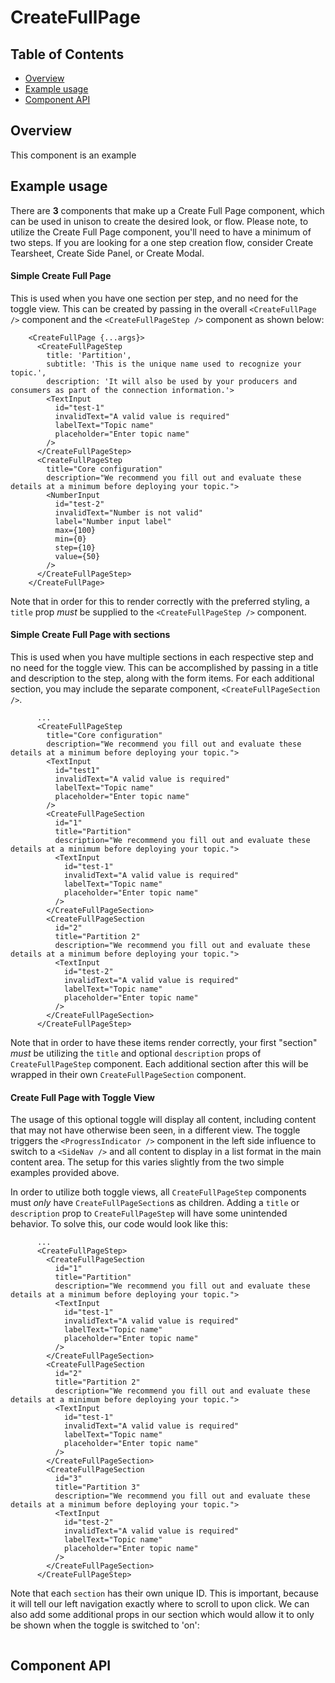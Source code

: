 
# CreateFullPage

## Table of Contents

- [Overview](#overview)
- [Example usage](#example-usage)
- [Component API](#component-api)

## Overview

This component is an example

## Example usage

There are **3** components that make up a Create Full Page component, which can
be used in unison to create the desired look, or flow. Please note, to utilize
the Create Full Page component, you'll need to have a minimum of two steps. If
you are looking for a one step creation flow, consider Create Tearsheet, Create
Side Panel, or Create Modal.

#### Simple Create Full Page

This is used when you have one section per step, and no need for the toggle
view. This can be created by passing in the overall `<CreateFullPage />`
component and the `<CreateFullPageStep />` component as shown below:

```
    <CreateFullPage {...args}>
      <CreateFullPageStep
        title: 'Partition',
        subtitle: 'This is the unique name used to recognize your topic.',
        description: 'It will also be used by your producers and consumers as part of the connection information.'>
        <TextInput
          id="test-1"
          invalidText="A valid value is required"
          labelText="Topic name"
          placeholder="Enter topic name"
        />
      </CreateFullPageStep>
      <CreateFullPageStep
        title="Core configuration"
        description="We recommend you fill out and evaluate these details at a minimum before deploying your topic.">
        <NumberInput
          id="test-2"
          invalidText="Number is not valid"
          label="Number input label"
          max={100}
          min={0}
          step={10}
          value={50}
        />
      </CreateFullPageStep>
    </CreateFullPage>
```

Note that in order for this to render correctly with the preferred styling, a
`title` prop _must_ be supplied to the `<CreateFullPageStep />` component.

#### Simple Create Full Page with sections

This is used when you have multiple sections in each respective step and no need
for the toggle view. This can be accomplished by passing in a title and
description to the step, along with the form items. For each additional section,
you may include the separate component, `<CreateFullPageSection />`.

```
      ...
      <CreateFullPageStep
        title="Core configuration"
        description="We recommend you fill out and evaluate these details at a minimum before deploying your topic.">
        <TextInput
          id="test1"
          invalidText="A valid value is required"
          labelText="Topic name"
          placeholder="Enter topic name"
        />
        <CreateFullPageSection
          id="1"
          title="Partition"
          description="We recommend you fill out and evaluate these details at a minimum before deploying your topic.">
          <TextInput
            id="test-1"
            invalidText="A valid value is required"
            labelText="Topic name"
            placeholder="Enter topic name"
          />
        </CreateFullPageSection>
        <CreateFullPageSection
          id="2"
          title="Partition 2"
          description="We recommend you fill out and evaluate these details at a minimum before deploying your topic.">
          <TextInput
            id="test-2"
            invalidText="A valid value is required"
            labelText="Topic name"
            placeholder="Enter topic name"
          />
        </CreateFullPageSection>
      </CreateFullPageStep>
```

Note that in order to have these items render correctly, your first "section"
_must_ be utilizing the `title` and optional `description` props of
`CreateFullPageStep` component. Each additional section after this will be
wrapped in their own `CreateFullPageSection` component.

#### Create Full Page with Toggle View

The usage of this optional toggle will display all content, including content
that may not have otherwise been seen, in a different view. The toggle triggers
the `<ProgressIndicator />` component in the left side influence to switch to a
`<SideNav />` and all content to display in a list format in the main content
area. The setup for this varies slightly from the two simple examples provided
above.

In order to utilize both toggle views, all `CreateFullPageStep` components must
_only_ have `CreateFullPageSection`s as children. Adding a `title` or
`description` prop to `CreateFullPageStep` will have some unintended behavior.
To solve this, our code would look like this:

```
      ...
      <CreateFullPageStep>
        <CreateFullPageSection
          id="1"
          title="Partition"
          description="We recommend you fill out and evaluate these details at a minimum before deploying your topic.">
          <TextInput
            id="test-1"
            invalidText="A valid value is required"
            labelText="Topic name"
            placeholder="Enter topic name"
          />
        </CreateFullPageSection>
        <CreateFullPageSection
          id="2"
          title="Partition 2"
          description="We recommend you fill out and evaluate these details at a minimum before deploying your topic.">
          <TextInput
            id="test-1"
            invalidText="A valid value is required"
            labelText="Topic name"
            placeholder="Enter topic name"
          />
        </CreateFullPageSection>
        <CreateFullPageSection
          id="3"
          title="Partition 3"
          description="We recommend you fill out and evaluate these details at a minimum before deploying your topic.">
          <TextInput
            id="test-2"
            invalidText="A valid value is required"
            labelText="Topic name"
            placeholder="Enter topic name"
          />
        </CreateFullPageSection>
      </CreateFullPageStep>
```

Note that each `section` has their own unique ID. This is important, because it
will tell our left navigation exactly where to scroll to upon click. We can also add some additional props in our section which would allow it to only be shown when the toggle is switched to 'on':

```

```

<Canvas>
  <Story id={getStoryId(CreateFullPage.displayName, 'boxed-set')} />
</Canvas>

## Component API

<ArgsTable />
